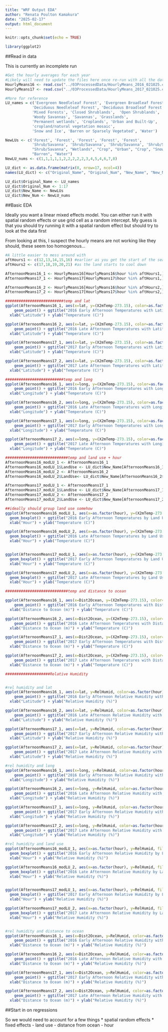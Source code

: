 ```yaml
---
title: "WRF Output EDA"
author: "Renata Poulton Kamakura"
date: "2025-02-17"
output: html_document
---
```


```r
knitr::opts_chunk$set(echo = TRUE)

library(ggplot2)
```

##Read in data

This is currently an incomplete run

```r
#Get the hourly averages for each year
#Likely will need to update the files here once re-run with all the data and spin-up
HourlyMeans16 <- read.csv("../03ProcessedData/HourlyMeans_2016_021025.csv")
HourlyMeans17 <- read.csv("../03ProcessedData/HourlyMeans_2017_021025.csv")

#More for reference
LU_names = c('Evergreen Needleleaf Forest', 'Evergreen Broadleaf Forest', 
            'Deciduous Needleleaf Forest', 'Deciduous Broadleaf Forest',
            'Mixed Forests', 'Closed Shrublands',  'Open Shrublands', 
            'Woody Savannas', 'Savannas', 'Grasslands', 
            'Permanent wetlands', 'Croplands', 'Urban and Built-Up', 
            'cropland/natural vegetation mosaic', 
            'Snow and Ice', 'Barren or Sparsely Vegetated', 'Water')

NewLUs <- c('Forest', 'Forest', 'Forest', 'Forest', 'Forest',
            'Shrub/Savanna', 'Shrub/Savanna', 'Shrub/Savanna', 'Shrub/Savanna',
            "Shrub/Savanna", "Wetlands", "Crop", "Urban", "Crop", "Snow", 
            "Barren", "Water")
NewLU_nums <- c(1,1,1,1,1,2,2,2,2,2,3,4,5,4,6,7,8)

LU_dict <- as.data.frame(matrix(0, nrow=17, ncol=4))
names(LU_dict) <- c("Original_Name", "Original_Num", "New_Name", "New_Num")

LU_dict$Original_Name <- LU_names
LU_dict$Original_Num <- 1:17
LU_dict$New_Name <- NewLUs
LU_dict$New_Num <- NewLU_nums

```

##Basic EDA

Ideally you want a linear mixed effects model. You can either run it with spatial random effects or use grid cell as a random intercept. My guess is that you should try running it with a spatial random effect but should try to look at the data first 

From looking at this, I suspect the hourly means are not working like they should, these seem too homogenous...

```r
#A little easier to mess around with
aftHours1 <- c(12,13,14,15,16) #earlier as you get the start of the sea breeze
aftHours2 <- c(17,18,19,20,21) #as the land starts to cool down 

AfternoonMeans16_1 <- HourlyMeans16[HourlyMeans16$hour %in% aftHours1,]
AfternoonMeans17_1 <- HourlyMeans17[HourlyMeans17$hour %in% aftHours1,]

AfternoonMeans16_2 <- HourlyMeans16[HourlyMeans16$hour %in% aftHours2,]
AfternoonMeans17_2 <- HourlyMeans17[HourlyMeans17$hour %in% aftHours2,]

##########################temp and lat
ggplot(AfternoonMeans16_1, aes(x=lat, y=(X2mTemp-273.15), color=as.factor(hour))) + 
    geom_point() + ggtitle("2016 Early Afternoon Temperatures with Latitude") + 
  xlab("Latitude") + ylab("Temperature (C)")

ggplot(AfternoonMeans16_2, aes(x=lat, y=(X2mTemp-273.15), color=as.factor(hour))) + 
    geom_point() + ggtitle("2016 Late Afternoon Temperatures with Latitude") + 
  xlab("Latitude") + ylab("Temperature (C)")

ggplot(AfternoonMeans17_1, aes(x=lat, y=(X2mTemp-273.15), color=as.factor(hour))) + 
    geom_point() + ggtitle("2017 Early Afternoon Temperatures with Latitude") + 
  xlab("Latitude") + ylab("Temperature (C)")

ggplot(AfternoonMeans17_2, aes(x=lat, y=(X2mTemp-273.15), color=as.factor(hour))) + 
    geom_point() + ggtitle("2017 Late Afternoon Temperatures with Latitude") + 
  xlab("Latitude") + ylab("Temperature (C)")

##########################temp and long
ggplot(AfternoonMeans16_1, aes(x=long, y=(X2mTemp-273.15), color=as.factor(hour))) + 
    geom_point() + ggtitle("2016 Early Afternoon Temperatures with Longitude") + 
  xlab("Longitude") + ylab("Temperature (C)")

ggplot(AfternoonMeans16_2, aes(x=long, y=(X2mTemp-273.15), color=as.factor(hour))) + 
    geom_point() + ggtitle("2016 Late Afternoon Temperatures with Longitude") + 
  xlab("Longitude") + ylab("Temperature (C)")

ggplot(AfternoonMeans17_1, aes(x=long, y=(X2mTemp-273.15), color=as.factor(hour))) + 
    geom_point() + ggtitle("2017 Early Afternoon Temperatures with Longitude") + 
  xlab("Longitude") + ylab("Temperature (C)")

ggplot(AfternoonMeans17_2, aes(x=long, y=(X2mTemp-273.15), color=as.factor(hour))) + 
    geom_point() + ggtitle("2017 Late Afternoon Temperatures with Longitude") + 
  xlab("Longitude") + ylab("Temperature (C)")

############################temp and land use + hour
AfternoonMeans16_modLU_1 <- AfternoonMeans16_1
AfternoonMeans16_modLU_1$LandUse <- LU_dict$New_Name[AfternoonMeans16_1$LandUse]
AfternoonMeans16_modLU_2 <- AfternoonMeans16_2
AfternoonMeans16_modLU_2$LandUse<- LU_dict$New_Name[AfternoonMeans16_2$LandUse]

AfternoonMeans17_modLU_1 <- AfternoonMeans17_1
AfternoonMeans17_modLU_1$LandUse <- LU_dict$New_Name[AfternoonMeans17_1$LandUse]
AfternoonMeans17_modLU_2 <- AfternoonMeans17_2
AfternoonMeans17_modLU_2$LandUse <- LU_dict$New_Name[AfternoonMeans17_2$LandUse] 

##ideally should group land use somehow
ggplot(AfternoonMeans16_modLU_1, aes(x=as.factor(hour), y=(X2mTemp-273.15), fill=LandUse)) + 
  geom_boxplot() + ggtitle("2016 Early Afternoon Temperatures by Land Use") + 
  xlab("Hour") + ylab("Temperature (C)")

ggplot(AfternoonMeans16_modLU_2, aes(x=as.factor(hour), y=(X2mTemp-273.15), fill=LandUse)) + 
  geom_boxplot() + ggtitle("2016 Late Afternoon Temperatures by Land Use") + 
  xlab("Hour") + ylab("Temperature (C)")


ggplot(AfternoonMeans17_modLU_1, aes(x=as.factor(hour), y=(X2mTemp-273.15), fill=LandUse)) + 
  geom_boxplot() + ggtitle("2017 Early Afternoon Temperatures by Land Use") + 
  xlab("Hour") + ylab("Temperature (C)")

ggplot(AfternoonMeans17_modLU_2, aes(x=as.factor(hour), y=(X2mTemp-273.15), fill=LandUse)) + 
  geom_boxplot() + ggtitle("2017 Late Afternoon Temperatures by Land Use") + 
  xlab("Hour") + ylab("Temperature (C)")

############################temp and distance to ocean

ggplot(AfternoonMeans16_1, aes(x=Dist2Ocean, y=(X2mTemp-273.15), color=as.factor(hour))) + 
    geom_point() + ggtitle("2016 Early Afternoon Temperatures with Distance to Ocean") + 
  xlab("Distance to Ocean (m)") + ylab("Temperature (C)")

ggplot(AfternoonMeans16_2, aes(x=Dist2Ocean, y=(X2mTemp-273.15), color=as.factor(hour))) + 
    geom_point() + ggtitle("2016 Late Afternoon Temperatures with Distance to Ocean") + 
  xlab("Distance to Ocean (m)") + ylab("Temperature (C)")

ggplot(AfternoonMeans17_1, aes(x=Dist2Ocean, y=(X2mTemp-273.15), color=as.factor(hour))) + 
    geom_point() + ggtitle("2017 Early Afternoon Temperatures with Distance to Ocean") + 
  xlab("Distance to Ocean (m)") + ylab("Temperature (C)")

ggplot(AfternoonMeans17_2, aes(x=Dist2Ocean, y=(X2mTemp-273.15), color=as.factor(hour))) + 
    geom_point() + ggtitle("2017 Late Afternoon Temperatures with Distance to Ocean") + 
  xlab("Distance to Ocean (m)") + ylab("Temperature (C)")
```


```r

####################Relative Humidity


#rel humidity and lat
ggplot(AfternoonMeans16_1, aes(x=lat, y=RelHumid, color=as.factor(hour))) + 
    geom_point() + ggtitle("2016 Early Afternoon Relative Humidity with Latitude") + 
  xlab("Latitude") + ylab("Relative Humidity (%)")

ggplot(AfternoonMeans16_2, aes(x=lat, y=RelHumid, color=as.factor(hour))) + 
    geom_point() + ggtitle("2016 Late Afternoon Relative Humidity with Latitude") + 
  xlab("Latitude") + ylab("Relative Humidity (%)")

ggplot(AfternoonMeans17_1, aes(x=lat, y=RelHumid, color=as.factor(hour))) + 
    geom_point() + ggtitle("2017 Early Afternoon Relative Humidity with Latitude") + 
  xlab("Latitude") + ylab("Relative Humidity (%)")

ggplot(AfternoonMeans17_2, aes(x=lat, y=RelHumid, color=as.factor(hour))) + 
    geom_point() + ggtitle("2017 Late Afternoon Relative Humidity with Latitude") + 
  xlab("Latitude") + ylab("Relative Humidity (%)")

#rel humidity and long
ggplot(AfternoonMeans16_1, aes(x=long, y=RelHumid, color=as.factor(hour))) + 
    geom_point() + ggtitle("2016 Early Afternoon Relative Humidity with Longitude") + 
  xlab("Longitude") + ylab("Relative Humidity (%)")

ggplot(AfternoonMeans16_2, aes(x=long, y=RelHumid, color=as.factor(hour))) + 
    geom_point() + ggtitle("2016 Late Afternoon Relative Humidity with Longitude") + 
  xlab("Longitude") + ylab("Relative Humidity (%)")

ggplot(AfternoonMeans17_1, aes(x=long, y=RelHumid, color=as.factor(hour))) + 
    geom_point() + ggtitle("2017 Early Afternoon Relative Humidity with Longitude") + 
  xlab("Longitude") + ylab("Relative Humidity (%)")

ggplot(AfternoonMeans17_2, aes(x=long, y=RelHumid, color=as.factor(hour))) + 
    geom_point() + ggtitle("2017 Late Afternoon Relative Humidity with Longitude") + 
  xlab("Longitude") + ylab("Relative Humidity (%)")

#rel humidity and land use
ggplot(AfternoonMeans16_modLU_1, aes(x=as.factor(hour), y=RelHumid, fill=LandUse)) + 
  geom_boxplot() + ggtitle("2016 Early Afternoon Relative Humidity by Land Use") + 
  xlab("Hour") + ylab("Relative Humidity (%)")

ggplot(AfternoonMeans16_modLU_2, aes(x=as.factor(hour), y=RelHumid, fill=LandUse)) + 
  geom_boxplot() + ggtitle("2016 Late Afternoon Relative Humidity by Land Use") + 
  xlab("Hour") + ylab("Relative Humidity (%)")


ggplot(AfternoonMeans17_modLU_1, aes(x=as.factor(hour), y=RelHumid, fill=LandUse)) + 
  geom_boxplot() + ggtitle("2017 Early Afternoon Relative Humidity by Land Use") + 
  xlab("Hour") + ylab("Relative Humidity (%)")

ggplot(AfternoonMeans17_modLU_2, aes(x=as.factor(hour), y=RelHumid, fill=LandUse)) + 
  geom_boxplot() + ggtitle("2017 Late Afternoon Relative Humidity by Land Use") + 
  xlab("Hour") + ylab("Relative Humidity (%)")


#rel humidity and distance to ocean
ggplot(AfternoonMeans16_1, aes(x=Dist2Ocean, y=RelHumid, color=as.factor(hour))) + 
    geom_point() + ggtitle("2016 Early Afternoon Relative Humidity with Distance to Ocean") + 
  xlab("Distance to Ocean (m)") + ylab("Relative Humidity (%)")

ggplot(AfternoonMeans16_2, aes(x=Dist2Ocean, y=RelHumid, color=as.factor(hour))) + 
    geom_point() + ggtitle("2016 Late Afternoon Relative Humidity with Distance to Ocean") + 
  xlab("Distance to Ocean (m)") + ylab("Relative Humidity (%)")

ggplot(AfternoonMeans17_1, aes(x=Dist2Ocean, y=RelHumid, color=as.factor(hour))) + 
    geom_point() + ggtitle("2017 Early Afternoon Relative Humidity with Distance to Ocean") + 
  xlab("Distance to Ocean (m)") + ylab("Relative Humidity (%)")

ggplot(AfternoonMeans17_2, aes(x=Dist2Ocean, y=RelHumid, color=as.factor(hour))) + 
    geom_point() + ggtitle("2017 Late Afternoon Relative Humidity with Distance to Ocean") + 
  xlab("Distance to Ocean (m)") + ylab("Relative Humidity (%)")

```

##Start in on regressions

So we would need to account for a few things
* spatial random effects
* fixed effects
  - land use
  - distance from ocean
  - hour